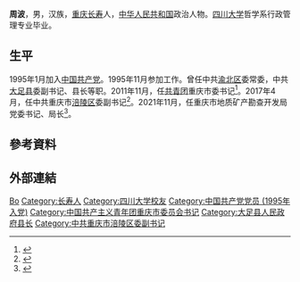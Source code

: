 {{Otheruses|周波}}

'''周波'''{{BD|1972年|2月||}}，男，汉族，[[重庆市|重庆]][[长寿区|长寿]]人，[[中华人民共和国|中华人民共和国]]政治人物。[[四川大学|四川大学]]哲学系行政管理专业毕业。

== 生平 ==
1995年1月加入[[中国共产党|中国共产党]]。1995年11月参加工作。曾任中共[[渝北区|渝北区]]委常委，中共[[大足县|大足县]]委副书记、县长等职。2011年11月，任[[中國共產主義青年團|共青团]]重庆市委书记<ref>{{cite web|url=http://district.ce.cn/newarea/sddy/201212/14/t20121214_23939837.shtml|title=周波任团重庆市委书记|publisher=中国经济网|accessdate=2016-10-08|archive-date=2019-06-03|archive-url=https://web.archive.org/web/20190603161721/http://district.ce.cn/newarea/sddy/201212/14/t20121214_23939837.shtml|dead-url=no}}</ref>。2017年4月，任中共重庆市[[涪陵区|涪陵区]]委副书记<ref>{{Cite web |url=http://district.ce.cn/newarea/sddy/201704/20/t20170420_22172849.shtml |title=周波任重庆市涪陵区委副书记 原任重庆团市委书记(简历) |access-date=2017-04-20 |archive-date=2019-06-02 |archive-url=https://web.archive.org/web/20190602234642/http://district.ce.cn/newarea/sddy/201704/20/t20170420_22172849.shtml |dead-url=no }}</ref>。2021年11月，任重庆市地质矿产勘查开发局党委书记、局长<ref>{{Cite web|title=周波任重庆市地质矿产勘查开发局党委书记、局长|url=http://www.cqdkj.com/plus/view.php?aid=159547|access-date=2022-05-01|work=重庆市地质矿产勘查开发局}}</ref>。

== 參考資料 ==
{{Reflist}}

== 外部連結 ==
{{start box}}
{{s-civ}}
{{s-before|[[王志杰|王志杰]]}}
{{s-title|[[中国共产主义青年团|中国共产主义青年团]]重庆市委书记|2011年11月—2017年4月}}
{{s-after|[[张继军|张继军]]}}
{{end box}}

{{各省级行政区团委书记}}

{{Authority control}}
{{DEFAULTSORT:Zhou周}}
[[Category:周姓|Bo]]
[[Category:长寿人|Category:长寿人]]
[[Category:四川大学校友|Category:四川大学校友]]
[[Category:中国共产党党员_(1995年入党)|Category:中国共产党党员 (1995年入党)]]
[[Category:中国共产主义青年团重庆市委员会书记|Category:中国共产主义青年团重庆市委员会书记]]
[[Category:大足县人民政府县长|Category:大足县人民政府县长]]
[[Category:中共重庆市涪陵区委副书记|Category:中共重庆市涪陵区委副书记]]